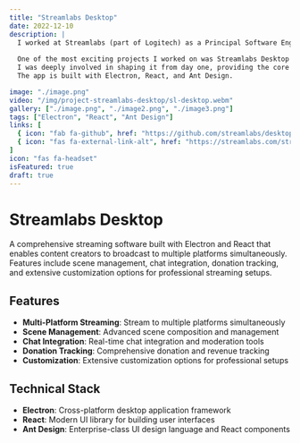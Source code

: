 ```yaml
---
title: "Streamlabs Desktop"
date: 2022-12-10
description: |
  I worked at Streamlabs (part of Logitech) as a Principal Software Engineer, where I helped build tools for streamers.
  
  One of the most exciting projects I worked on was Streamlabs Desktop (formerly Streamlabs OBS). It’s an open-source app that helps streamers go live on popular platforms, interact with their audience, design their stream layout, and grow their channels.
  I was deeply involved in shaping it from day one, providing the core features and architecture.
  The app is built with Electron, React, and Ant Design.

image: "./image.png"
video: "/img/project-streamlabs-desktop/sl-desktop.webm"
gallery: ["./image.png", "./image2.png", "./image3.png"]
tags: ["Electron", "React", "Ant Design"]
links: [
  { icon: "fab fa-github", href: "https://github.com/streamlabs/desktop" },
  { icon: "fas fa-external-link-alt", href: "https://streamlabs.com/streamlabs-live-streaming-software" }
]
icon: "fas fa-headset"
isFeatured: true
draft: true
---
```


# Streamlabs Desktop

A comprehensive streaming software built with Electron and React that enables content creators to broadcast to multiple platforms simultaneously. Features include scene management, chat integration, donation tracking, and extensive customization options for professional streaming setups.

## Features

- **Multi-Platform Streaming**: Stream to multiple platforms simultaneously
- **Scene Management**: Advanced scene composition and management
- **Chat Integration**: Real-time chat integration and moderation tools
- **Donation Tracking**: Comprehensive donation and revenue tracking
- **Customization**: Extensive customization options for professional setups

## Technical Stack

- **Electron**: Cross-platform desktop application framework
- **React**: Modern UI library for building user interfaces
- **Ant Design**: Enterprise-class UI design language and React components
